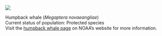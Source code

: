 
![](images/Humpbackwhale_scaled.png)

Humpback whale (*Megaptera novaeangliae*)\
Current status of population: Protected species\
Visit the [humpback whale page](https://fisheries.noaa.gov/species/humpback-whale) on NOAA's website for more information.
